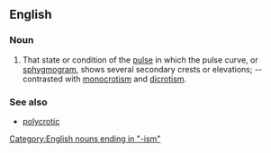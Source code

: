 ==English==

===Noun===
{{head|en|noun}}

# {{context|physiology}} That state or condition of the [[pulse]] in which the pulse curve, or [[sphygmogram]], shows several secondary crests or elevations; -- contrasted with [[monocrotism]] and [[dicrotism]].

===See also===
* [[polycrotic]]

[[Category:English nouns ending in "-ism"]]